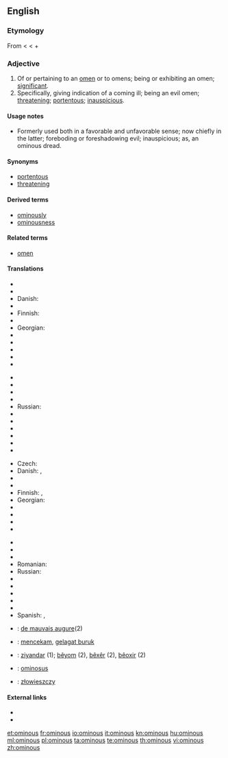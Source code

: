 ==English==

===Etymology===
From {{etyl|la}} {{term|ominosus||full of foreboding}} < {{term|omen||foreboding, omen}} < {{term|os||the mouth}} + {{term|-men}}

===Adjective===
{{en-adj}}

# Of or pertaining to an [[omen]] or to omens; being or exhibiting an omen; [[significant]].
# Specifically, giving indication of a coming ill; being an evil omen; [[threatening]]; [[portentous]]; [[inauspicious]].

====Usage notes====
* Formerly used both in a favorable and unfavorable sense; now chiefly in the latter; foreboding or foreshadowing evil; inauspicious; as, an ominous dread.

====Synonyms====
* [[portentous]]
* [[threatening]]

====Derived terms====
* [[ominously]]
* [[ominousness]]

====Related terms====
* [[omen]]

====Translations====
{{trans-top|of or pertaining to an omen or to omens; being or exhibiting an omen}}
* {{trreq|Arabic}}
* {{trreq|Bulgarian}}
* Danish: {{t-|da|varslende}}
* {{trreq|Dutch}}
* Finnish: {{t-|fi|enteellinen}}
* {{trreq|French}}
* Georgian: {{t|ka|ავბედი|tr=avbedi|sc=Geor|xs=Georgian}}
* {{trreq|German}}
* {{trreq|Hungarian}}
* {{trreq|Italian}}
* {{trreq|Japanese}}
* {{trreq|Kannada}}
{{trans-mid}}
* {{trreq|Korean}}
* {{trreq|Mandarin}}
* {{trreq|Persian}}
* {{trreq|Portuguese}}
* Russian: {{t|ru|предвещающий|tr=pr'edv'eš'ájuš'ij}}
* {{trreq|Spanish}}
* {{trreq|Tamil}}
* {{trreq|Telugu}}
* {{trreq|Turkish}}
* {{trreq|Ukrainian}}
* {{trreq|Vietnamese}}
{{trans-bottom}}

{{trans-top|giving indication of a coming ill}}
* Czech: {{t-|cs|zlověstný}}
* Danish: {{t|da|ildevarslende}}, {{t|da|uheldsvanger}}
* {{trreq|Dutch}}
* {{trreq|Estonian}}
* Finnish: {{t-|fi|pahaenteinen}}, {{t-|fi|uhkaava}}
* Georgian: {{t|ka|ავბედი|tr=avbedi|sc=Geor|xs=Georgian}}
* {{trreq|German}}
* {{trreq|Italian}}
* {{trreq|Japanese}}
* {{trreq|Kannada}}
{{trans-mid}}
* {{trreq|Korean}}
* {{trreq|Mandarin}}
* {{trreq|Portuguese}}
* Romanian: {{t|ro|fatidic}}
* Russian: {{t|ru|зловещий|tr=zlov'éš'ij}}
* {{trreq|Tamil}}
* {{trreq|Telugu}}
* {{trreq|Turkish}}
* {{trreq|Ukrainian}}
* {{trreq|Vietnamese}}
* Spanish: {{t|es|ominoso|m}}, {{t|es|ominosa|f}}
{{trans-bottom}}

{{checktrans-top}}
* {{ttbc|French}}: [[de mauvais augure]](2)
* {{ttbc|Indonesian}}: [[cekam|mencekam]], [[gelagat buruk]]
* {{ttbc|Kurdish}}: [[ziyandar]] (1); [[bêyom]] (2), [[bêxêr]] (2), [[bêoxir]] (2)
* {{ttbc|Latin}}: [[ominosus]]
* {{ttbc|Polish}}: [[złowieszczy]]
{{checktrans-bottom}}

====External links====
* {{R:Webster 1913}}
* {{R:Century 1911}}

[[et:ominous]]
[[fr:ominous]]
[[io:ominous]]
[[it:ominous]]
[[kn:ominous]]
[[hu:ominous]]
[[ml:ominous]]
[[pl:ominous]]
[[ta:ominous]]
[[te:ominous]]
[[th:ominous]]
[[vi:ominous]]
[[zh:ominous]]